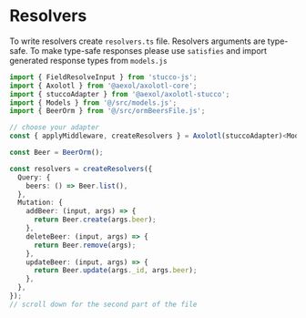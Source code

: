 # Resolvers

To write resolvers create `resolvers.ts` file. Resolvers arguments are
type-safe. To make type-safe responses please use `satisfies` and import
generated response types from `models.js`

```ts filename="resolvers.ts"
import { FieldResolveInput } from 'stucco-js';
import { Axolotl } from '@aexol/axolotl-core';
import { stuccoAdapter } from '@aexol/axolotl-stucco';
import { Models } from '@/src/models.js';
import { BeerOrm } from '@/src/ormBeersFile.js';

// choose your adapter
const { applyMiddleware, createResolvers } = Axolotl(stuccoAdapter)<Models>();

const Beer = BeerOrm();

const resolvers = createResolvers({
  Query: {
    beers: () => Beer.list(),
  },
  Mutation: {
    addBeer: (input, args) => {
      return Beer.create(args.beer);
    },
    deleteBeer: (input, args) => {
      return Beer.remove(args);
    },
    updateBeer: (input, args) => {
      return Beer.update(args._id, args.beer);
    },
  },
});
// scroll down for the second part of the file
```